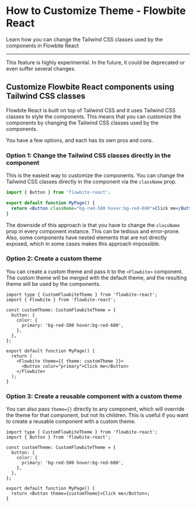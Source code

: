 
# How to Customize Theme - Flowbite React

<div className="text-lg">
  Learn how you can change the Tailwind CSS classes used by the components in Flowbite React
</div>

---

<Alert color="warning" icon={HiInformationCircle}>
  This feature is highly experimental. In the future, it could be deprecated or even suffer several changes.
</Alert>

## Customize Flowbite React components using Tailwind CSS classes

Flowbite React is built on top of Tailwind CSS and it uses Tailwind CSS classes to style the components. This means that you can customize the components by changing the Tailwind CSS classes used by the components.

You have a few options, and each has its own pros and cons.

### Option 1: Change the Tailwind CSS classes directly in the component

This is the easiest way to customize the components. You can change the Tailwind CSS classes directly in the component via the `className` prop.

```jsx
import { Button } from 'flowbite-react';

export default function MyPage() {
  return <Button className="bg-red-500 hover:bg-red-600">Click me</Button>;
}
```

The downside of this approach is that you have to change the `className` prop in every component instance. This can be tedious and error-prone. Also, some components have nested elements that are not directly exposed, which in some cases makes this approach impossible.

### Option 2: Create a custom theme

You can create a custom theme and pass it to the `<Flowbite>` component. The custom theme will be merged with the default theme, and the resulting theme will be used by the components.

```tsx
import type { CustomFlowbiteTheme } from 'flowbite-react';
import { Flowbite } from 'flowbite-react';

const customTheme: CustomFlowbiteTheme = {
  button: {
    color: {
      primary: 'bg-red-500 hover:bg-red-600',
    },
  },
};

export default function MyPage() {
  return (
    <Flowbite theme={{ theme: customTheme }}>
      <Button color="primary">Click me</Button>
    </Flowbite>
  );
}
```

### Option 3: Create a reusable component with a custom theme

You can also pass `theme={}` directly to any component, which will override the theme for that component, but not its children. This is useful if you want to create a reusable component with a custom theme.

```tsx
import type { CustomFlowbiteTheme } from 'flowbite-react';
import { Button } from 'flowbite-react';

const customTheme: CustomFlowbiteTheme = {
  button: {
    color: {
      primary: 'bg-red-500 hover:bg-red-600',
    },
  },
};

export default function MyPage() {
  return <Button theme={customTheme}>Click me</Button>;
}
```
